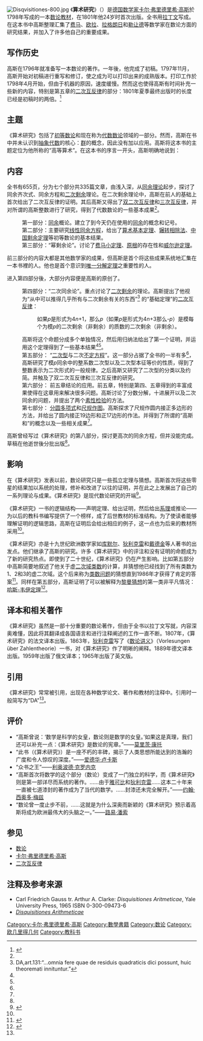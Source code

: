 [[File:Disqvisitiones-800.jpg|thumb]]
《'''算术研究'''》（'''''{{lang|la|Disquisitiones Arithmeticae}}'''''）是[[德国|德国]][[数学家|数学家]][[卡爾·弗里德里希·高斯|卡尔·弗里德里希·高斯]]於1798年写成的一本[[数论|数论]][[教科書|教材]]，在1801年他24岁时首次出版。全书用[[拉丁文|拉丁文]]写成。在这本书中高斯整理汇集了[[皮埃爾·德·費馬|费马]]、[[莱昂哈德·欧拉|欧拉]]、[[约瑟夫·拉格朗日|拉格朗日]]和[[阿德里安-马里·勒让德|勒让德]]等数学家在数论方面的研究结果，并加入了许多他自己的重要成果。

==写作历史==
高斯在1796年就准备写一本数论的著作。一年後，他完成了初稿。1797年11月，高斯开始对初稿进行重写和修订，使之成为可以打印出来的成熟版本。打印工作於1798年4月开始，但由于机器的原因，速度缓慢。然而这也使得高斯有时间补充一些新的内容，特别是第五章的[[二次互反律|二次互反律]]的部分：1801年夏季最终出版时的长度已经是初稿时的两倍。<ref name="shaping">{{cite book | language = 英语| author = Catherine Goldstein| coauthors =  Norbert Schappacher, Joachim Schwermer | title = {{lang|en|The Shaping of Arithmetic after C.F.Gauss's Disquisitiones Arithmeticae}}| date = 2007年| publisher = [[施普林格出版社|施普林格出版社]]（{{lang|en|Springer}}）|  isbn = 3-540-20441-5
}}</ref>

==主题==
《算术研究》包括了[[初等数论|初等数论]]和现在称为[[代数数论|代数数论]]领域的一部分。然而，高斯在书中并未认识到[[抽象代数|抽象代数]]的核心：[[群|群]]的概念，因此没有加以应用。高斯将这本书的主题定位为他所称的“高等算术”。在这本书的序言一开头，高斯明确地说到：

{{cquote|本书将要研究的问题属于数学中如下的一部分：其考虑的对象只限于整数，偶尔涉及分数，但绝对与无理数无关。<ref name="frversion">{{cite book | language = 法语| author = Carl Friedrich Gauss| coauthors = Poullet-Delisle 译| title = {{lang|en|Recherches Arithmetiques}}| date = 1807年| publisher =|  isbn =}}</ref> }}

==内容==
全书有655页，分为七个部分共335篇文章，由浅入深，从[[同余|同余理论]]起步，探讨了同余齐次式、同余方程和[[二次剩余|二次剩余]]理论。在二次剩余理论中，高斯在前人的基础上首次给出了二次互反律的证明。其后高斯又得出了[[双二次互反律|双二次互反律]]和[[三次互反律|三次互反律]]，并对所谓的高斯整数进行了研究，得到了代数数论的一些基本成果<ref name="shaping"/>。
:第一部分：[[同余|同余]]概论。建立了到今天仍在使用的[[同余|同余]]的概念和记号。
:第二部分：主要研究[[线性同余方程|线性同余方程]]，给出了[[算术基本定理|算术基本定理]]、[[辗转相除法|辗转相除法]]、[[中国剩余定理|中国剩余定理]]等初等数论的基本结果。
:第三部分：“幂剩余论”。讨论了[[费马小定理|费马小定理]]、[[原根|原根]]的存在性和[[威尔逊定理|威尔逊定理]]。
前三部分的内容大都是其他数学家的成果，但高斯是首个将这些成果系统地汇集在一本书裡的人。他也是首个意识到[[算术基本定理|唯一分解定理]]之重要性的人。

进入第四部分後，大部分内容便是高斯的原创了。
:第四部分：“二次同余论”。重点讨论了[[二次剩余|二次剩余]]的理论。高斯提出了他视为“从中可以推得几乎所有与二次剩余有关的东西”<ref>DA,art.131:“...omnia fere quae de residuis quadraticis dici possunt, huic theoremati innituntur.”</ref> 的“基础定理”的[[二次互反律|二次互反律]]：
:: 如果''p''是形式为4''n''+1，那么''p''（如果''p''是形式为4''n''+3那么-''p''）是模每个为模''p''的二次剩余（非剩余）的质数的二次剩余（非剩余）。
:高斯将这个命题分成多个单独情况，然后用归纳法给出了第一个证明，并运用这个定理得到了一些基本结果<ref name="shaping"/><ref name="frversion"/>。
:第五部分： “[[二次型|二次型]]与二次[[不定方程|不定方程]]”。这一部分占据了全书的一半有多<ref name="shaping"/>，高斯研究了模''p''同余中的整系数二次型以及二次型本征等价的性质，得到了整数表示为二次形式的一般规律。之后高斯又研究了二次型的分类以及约简。并触及了双二次互反律和三次互反律的研究。
:第六部分： 前五章结论的应用。前五章，特别是第四、五章得到的丰富成果使得在这章用来解决很多问题。高斯讨论了分数分解，十进展开以及二次同余的问题，并提出了两个[[素性检验|素性检验]]的方法。
:第七部分： [[分圆多项式|分圆多项式]]和[[尺规作图|尺规作图]]。高斯探求了尺规作圆内接正多边形的方法，并给出了圆内接正19边形和正17边形的作法。并得到了所谓的“高斯和”的概念以及一些相关成果<ref name="shaping"/>。

高斯曾经写过《算术研究》的第八部分，探讨更高次的同余方程，但并没能完成。草稿在他逝世後分批出版<ref name="shaping"/>。

==影响==
在《算术研究》发表以前，数论研究只是一些孤立定理与猜想。高斯首次将这些零星的结果加以系统的处理，修补和改进了以往的证明，并在此之上发展出了自己的一系列理论与成果。《算术研究》是现代数论研究的开端<ref>{{Cite web |url=http://166.111.121.20:9080/mathdl/mathsdict/0678.htm |title=《算术研究》介绍 |access-date=2008-08-27 |archive-url=https://web.archive.org/web/20160304094353/http://166.111.121.20:9080/mathdl/mathsdict/0678.htm |archive-date=2016-03-04 |dead-url=yes }}</ref>。

《算术研究》一书的逻辑结构——声明定理、给出证明，然后给出[[系理|系理]]或推论——为以后的教科书编写提供了一个榜样，成了后世教材的标准结构。为了使读者能够理解证明的逻辑思路，高斯在证明后会给出相应的例子，这一点也为后来的教材所采用<ref name="shaping"/>。

《算术研究》亦是十九世纪欧洲数学家如[[恩斯特·库默尔|库默尔]]、[[狄利克雷|狄利克雷]]和[[戴德金|戴德金]]等人著书的出发点。他们继承了高斯的研究。许多《算术研究》中的评注和没有证明的命题成为了新的研究热点。即使到了二十世纪，《算术研究》仍在产生影响。比如第五部分中高斯简要地叙述了他关于虚[[二次域|二次域]][[理想類群|类数]]的计算，并猜想他已经找到了所有类数为1、2和3的虚二次域。这个后来称为[[类数问题|类数问题]]的猜想直到1986年才获得了肯定的答案<ref name=irelandrosen>{{citation | last1 = Ireland | first1 = K. |last2 = Rosen | first2 = M. | title = A Classical Introduction to Modern Number Theory  | publisher = Springer-Verlag | date = 1993  | location = New York, New York  | pages = 358-361  | isbn = 038797329X}}</ref>。同样在第五部分，高斯证明了可以被解释为[[黎曼猜想|黎曼猜想]]的第一类非平凡情况：[[哈斯-韦伊定理|哈斯-韦伊定理]]<ref name=silvermantate>{{citation | last1 = Silverman | first1 = J. |last2 = Tate | first2 = J. | title = Rational Points on Elliptic Curves  | publisher = Springer-Verlag | date = 1992 | location = New York, New York  | page = 110  | isbn = 0387978259}}</ref>。

==译本和相关著作==
《算术研究》虽然是一部十分重要的数论著作，但由于全书以拉丁文写就，内容深奥难懂，因此将其翻译成各国语言和进行注释阐述的工作一直不断。1807年，《算术研究》的法文译本出版。1863年，[[狄利克雷|狄利克雷]]写了《[[数论讲义|数论讲义]]》（Vorlesungen über Zahlentheorie）一书，对《算术研究》作了明晰的阐释。1889年德文译本出版。1959年出版了俄文译本；1965年出版了英文版。

==引用==
《算术研究》常常被引用，出现在各种数学论文、著作和教材的注释中。引用时一般简写为“DA”<ref name="shaping"/>。

==评价==
*“高斯曾说：‘数学是科学的女皇，数论则是数学的女皇。’如果这是真理，我们还可以补充一点：《算术研究》是数论的宪章。”——[[莫里茨·康托|莫里茨·康托]]
*“此书（《算术研究》）是一座不朽的丰碑，揭示了人类思想所能达到的浩瀚的广度和令人惊叹的深度。”——[[爱德华·卢卡斯|爱德华·卢卡斯]]
*“众书之王”——[[利奥波德·克罗内克|利奥波德·克罗内克]]
*“高斯首次将数学的这个部分（数论）变成了一门独立的科学，而《算术研究》则是第一部详尽而系统的著作。……由于[[雅可比|雅可比]]和[[狄利克雷|狄利克雷]]……这本二十年来一直被七道漆封的著作成为了当代的数学。……封漆还未完全解开。”——[[约翰·西奥多·梅兹|约翰·西奥多·梅兹]]
*“数论曾一度止步不前，……这就是为什么深奥而新颖的《算术研究》预示着高斯将成为欧洲最伟大的头脑之一。”——[[路易·潘索|路易·潘索]]

==参见==
*[[数论|数论]]
*[[卡尔·弗里德里希·高斯|卡尔·弗里德里希·高斯]]
*[[二次互反律|二次互反律]]

== 注释及参考来源 ==
{{reflist}}

<div class="references-small">
* Carl Friedrich Gauss tr. Arthur A. Clarke: ''Disquisitiones Aritmeticae'', Yale University Press, 1965 ISBN 0-300-09473-6
* [http://resolver.sub.uni-goettingen.de/purl?PPN235993352 ''Disquisitiones Arithmeticae'']
</div>

[[Category:卡尔·弗里德里希·高斯|Category:卡尔·弗里德里希·高斯]]
[[Category:數學書籍|Category:數學書籍]]
[[Category:数论|Category:数论]]
[[Category:欧几里得几何|Category:欧几里得几何]]
[[Category:教科书|Category:教科书]]